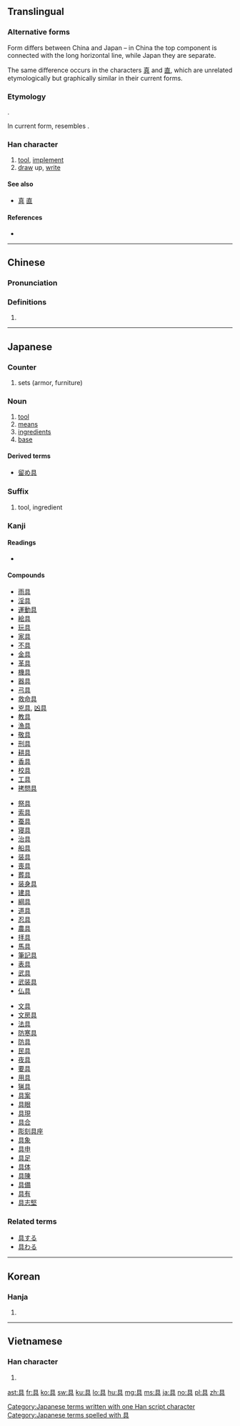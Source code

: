 {{also|真}}
==Translingual==
{{stroke order|strokes=8}}
{{ja-forms|具|具|具}}

===Alternative forms===
Form differs between China and Japan – in China the top component is connected with the long horizontal line, while Japan they are separate.

The same difference occurs in the characters [[真]] and [[直]], which are unrelated etymologically but graphically similar in their current forms.

===Etymology===
{{Han compound|貝|t1=shell, money|廾|t2=two hands|ls=ic}}.

In current form, resembles {{Han compound|目|兀}}.

===Han character===
{{Han char|rn=12|rad=八|as=06|sn=8|four=60801|canj=BMMC|ids=⿳目一八}}

# [[tool]], [[implement]]
# [[draw]] up, [[write]]

====See also====
* [[真]] [[直]] <!-- graphically similar -->

====References====
* {{Han ref|kx=0128.010|dkj=01473|dj=0286.110|hdz=10246.040|uh=5177|ud=20855|bh=A8E3|bd=43235}}

----

==Chinese==
{{zh-forms}}

===Pronunciation===
{{zh-pron
|m=jù
|c=geoi6
|mc=y
|oc=y
|ma=
|cat=n,v
}}

===Definitions===
# {{rfdef|lang=zh}}

----

==Japanese==

===Counter===
{{ja-pos|ぐ|counter}}

# sets (armor, furniture)

===Noun===
{{ja-noun|k|hira=ぐ|rom=gu}}

# [[tool]]
# [[means]]
# [[ingredients]]
# [[base]]

====Derived terms====
* [[留め具]]

===Suffix===
{{ja-pos|ぐ|suffix}}

# tool, ingredient

===Kanji===
{{ja-kanji|grade=3|rs=八06}}

====Readings====
* {{ja-readings|goon=[[ぐ]] ([[gu]])|kanon=[[く]] ([[ku]])|kun=[[そなえる]] ([[具える]], [[sonaeru]]), [[そなえ]] ([[具え]], [[sonae]]), [[つぶさに]] ([[具に]], [[tsubusani]])}}

====Compounds====
{{top3}}
* [[雨具]]
* [[淫具]]
* [[運動具]]
* [[絵具]]
* [[玩具]]
* [[家具]]
* [[不具]]
* [[金具]]
* [[革具]]
* [[機具]]
* [[器具]]
* [[弓具]]
* [[救命具]]
* [[兇具]], [[凶具]]
* [[教具]]
* [[漁具]]
* [[敬具]]
* [[刑具]]
* [[耕具]]
* [[香具]]
* [[校具]]
* [[工具]]
* [[拷問具]]
{{mid3}}
* [[祭具]]
* [[索具]]
* [[蚕具]]
* [[寝具]]
* [[治具]]
* [[船具]]
* [[装具]]
* [[喪具]]
* [[葬具]]
* [[装身具]]
* [[建具]]
* [[綱具]]
* [[道具]]
* [[忍具]]
* [[農具]]
* [[拝具]]
* [[馬具]]
* [[筆記具]]
* [[表具]]
* [[武具]]
* [[武装具]]
* [[仏具]]
{{mid3}}
* [[文具]]
* [[文房具]]
* [[法具]]
* [[防寒具]]
* [[防具]]
* [[民具]]
* [[夜具]]
* [[要具]]
* [[用具]]
* [[猟具]]
* [[具案]]
* [[具眼]]
* [[具現]]
* [[具合]]
* [[彫刻具座]]
* [[具象]]
* [[具申]]
* [[具足]]
* [[具体]]
* [[具陳]]
* [[具備]]
* [[具有]]
* [[具志堅]]
{{bottom}}

===Related terms===
* [[具する]]
* [[具わる]]

[[Category:Japanese terms written with one Han script character]]
[[Category:Japanese terms spelled with 具]]

----

==Korean==

===Hanja===
{{ko-hanja|hangeul=구|rv=gu|mr=ku|eumhun=[[갖추다|갖출]]|ehrv=gatchuda|ehmr=katch'uda|ehy=kacchwuta}}

# {{defn|lang=ko|sort=八06}}

----

==Vietnamese==

===Han character===
{{vi-hantu|[[cụ]], [[cỗ]], [[gỗ]]|rs=八06}}

# {{defn|lang=vi|sort=八06}}

[[ast:具]]
[[fr:具]]
[[ko:具]]
[[sw:具]]
[[ku:具]]
[[lo:具]]
[[hu:具]]
[[mg:具]]
[[ms:具]]
[[ja:具]]
[[no:具]]
[[pl:具]]
[[zh:具]]